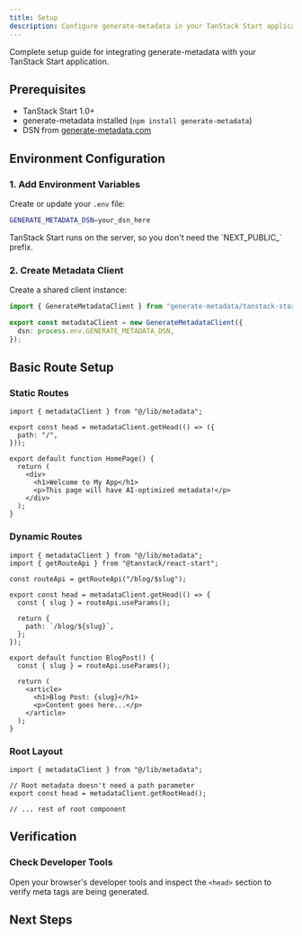 ```yaml
---
title: Setup
description: Configure generate-metadata in your TanStack Start application
---
```


Complete setup guide for integrating generate-metadata with your TanStack Start application.

## Prerequisites

- TanStack Start 1.0+
- generate-metadata installed (`npm install generate-metadata`)
- DSN from [generate-metadata.com](https://generate-metadata.com)

## Environment Configuration

### 1. Add Environment Variables

Create or update your `.env` file:

```bash title=".env"
GENERATE_METADATA_DSN=your_dsn_here
```

<Callout type="info">
  TanStack Start runs on the server, so you don't need the `NEXT_PUBLIC_`
  prefix.
</Callout>

### 2. Create Metadata Client

Create a shared client instance:

```ts title="lib/metadata.ts"
import { GenerateMetadataClient } from "generate-metadata/tanstack-start";

export const metadataClient = new GenerateMetadataClient({
  dsn: process.env.GENERATE_METADATA_DSN,
});
```

## Basic Route Setup

### Static Routes

```tsx title="routes/index.tsx"
import { metadataClient } from "@/lib/metadata";

export const head = metadataClient.getHead(() => ({
  path: "/",
}));

export default function HomePage() {
  return (
    <div>
      <h1>Welcome to My App</h1>
      <p>This page will have AI-optimized metadata!</p>
    </div>
  );
}
```

### Dynamic Routes

```tsx title="routes/blog.$slug.tsx"
import { metadataClient } from "@/lib/metadata";
import { getRouteApi } from "@tanstack/react-start";

const routeApi = getRouteApi("/blog/$slug");

export const head = metadataClient.getHead(() => {
  const { slug } = routeApi.useParams();

  return {
    path: `/blog/${slug}`,
  };
});

export default function BlogPost() {
  const { slug } = routeApi.useParams();

  return (
    <article>
      <h1>Blog Post: {slug}</h1>
      <p>Content goes here...</p>
    </article>
  );
}
```

### Root Layout

```tsx title="routes/__root.tsx"
import { metadataClient } from "@/lib/metadata";

// Root metadata doesn't need a path parameter
export const head = metadataClient.getRootHead();

// ... rest of root component
```

## Verification

### Check Developer Tools

Open your browser's developer tools and inspect the `<head>` section to verify meta tags are being generated.

## Next Steps

<Cards>
  <Card
    title="Quick Start Guide"
    href="/docs/quickstart/tanstack-start"
    description="Build a complete example with real metadata"
  />
  <Card
    title="TanStack Start Functions"
    href="/docs/tanstack-start/functions"
    description="Learn about all available functions and options"
  />
</Cards>
